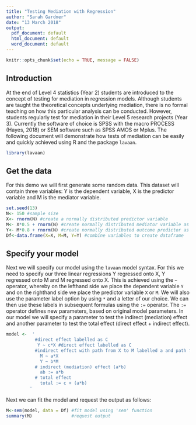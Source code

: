 ---
title: "Testing Mediation with Regression"
author: "Sarah Gardner"
date: "13 March 2018"
output:
  pdf_document: default
  html_document: default
  word_document: default
---

```{r setup, include=FALSE}
knitr::opts_chunk$set(echo = TRUE, message = FALSE)
```

## Introduction

At the end of Level 4 statistics (Year 2) students are introduced to the concept of testing for mediation in regression models. Although students are taught the theoretical concepts underlying mediation, there is no formal teaching on how this particular analysis can be conducted. However, students regularly test for mediation in their Level 5 research projects (Year 3). Currently the software of choice is SPSS with the macro PROCESS (Hayes, 2018) or SEM software such as SPSS AMOS or Mplus. The following document will demonstrate how tests of mediation can be easily and quickly achieved using R and the package `lavaan`.


```{r install_package, echo=TRUE, message=FALSE, warning=FALSE}
library(lavaan)
```

## Get the data

For this demo we will first generate some random data. This dataset will contain three variables: Y is the dependent variable, X is the predictor variable and M is the mediator variable. 

```{r dataset, echo=TRUE, message=FALSE, warning=FALSE}
set.seed(13)
N<- 150 #sample size
X<- rnorm(N) #create a normally distributed predictor variable
M<- X*0.5 + rnorm(N) #create normally distributed mediator variable as a function of X
Y<- M*0.8 + rnorm(N) #create normally distributed outcome predictor as a function of Y
Df<-data.frame(X=X, M=M, Y=Y) #combine variables to create dataframe 
```

## Specify your model 

Next we will specify our model using the `lavaan` model syntax. For this we need to specify our three linear regressions Y regressed onto X, Y regressed onto M and M regressed onto X. This is achieved using the `~` operator, whereby on the lefthand side we place the dependent variable `Y` and on the righthand side we place the predictor variable `X` or `M`. We will also use the parameter label option by using `*` and a letter of our choice. We can then use these labels in subsequent formulas using the `:=` operator. The `:=` operator defines new parameters, based on original model parameters. In our model we will specify a parameter to test the indirect (mediation) effect and another parameter to test the total effect (direct effect + indirect effect). 

```{r lavaan_model, echo=TRUE, message=FALSE, warning=FALSE}
model <-  '
           #direct effect labelled as C
            Y ~ c*X #direct effect labelled as C
           #indirect effect with path from X to M labelled a and path from M to Y labelled b.
             M ~ a*X
             Y ~ b*M
           # indirect (mediation) effect (a*b)
             ab := a*b
           # total effect
             total := c + (a*b)
         '
```

Next we can fit the model and request the output as follows:
```{r lavaan_fit_model, echo=TRUE, message=FALSE, warning=FALSE}
M<-sem(model, data = Df) #fit model using 'sem' function
summary(M)               #request output
```

